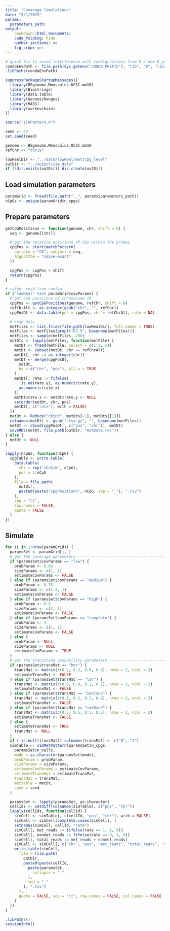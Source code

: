 ```yaml
---
title: "Coverage Simulations"
date: "5/1/2025"
params: 
  parameters_path: 
output:
    bookdown::html_document2:
    code_folding: hide
    number_sections: no
    fig_crop: yes
---
```


```r
# quick fix to avoid interference with configurations from R / new R process creating upon render
condaEnvPath <- file.path(Sys.getenv("CONDA_PREFIX"), "lib", "R", "library")
.libPaths(condaEnvPath)

suppressPackageStartupMessages({
  library(BSgenome.Mmusculus.UCSC.mm10)
  library(Biostrings)
  library(data.table)
  library(GenomicRanges)
  library(MASS)
  library(markovchain)
})

source("simPattern.R")

seed <- 43
set.seed(seed)

genome <- BSgenome.Mmusculus.UCSC.mm10
refChr <- "chr19"
```

```r
lowRealDir <- "../data/lowReal/met/cpg_level"
outDir <- "../output/sim_data"
if (!dir.exists(outDir)) dir.create(outDir)
```

## Load simulation parameters

```r
paramGrid <- fread(file.path("..", params$parameters_path))
nCpGs <- unique(paramGrid$n_cpgs)
```

## Prepare parameters

```r
getCpGPositions <- function(genome, chr, shift = 0) {
  seq <- genome[[chr]]

  # get the relative positions of CGs within the probes
  cpgPos <- start(matchPattern(
    pattern = "CG", subject = seq,
    algorithm = "naive-exact"
  ))

  cpgPos <- cpgPos + shift
  return(cpgPos)
}
```


```r
# rather read from config
if ("lowReal" %in% paramGrid$covParams) {
  # get CpG positions of chromosome 19
  cpgPos <- getCpGPositions(genome, refChr, shift = 0)
  refChrAlt <- as.integer(gsub("chr", "", refChr))
  cpgPosDt <- data.table(pos = cpgPos, chr = refChrAlt, rate = NA)

  # read data
  metFiles <- list.files(file.path(lowRealDir), full.names = TRUE)
  metFiles <- metFiles[grepl("E7.5", basename(metFiles))]
  metFiles <- sample(metFiles, 200)
  metDts <- lapply(metFiles, function(metFile) {
    metDt <- fread(metFile, select = c(1:2, 5))
    metDt <- subset(metDt, chr == refChrAlt)
    metDt[, chr := as.integer(chr)]
    metDt <- merge(cpgPosDt,
      metDt,
      by = c("chr", "pos"), all.x = TRUE
    )
    metDt[, rate := fifelse(
      !is.na(rate.y), as.numeric(rate.y),
      as.numeric(rate.x)
    )]
    metDt$rate.x <- metDt$rate.y <- NULL
    setorder(metDt, chr, pos)
    metDt[, c("rate"), with = FALSE]
  })
  metDt <- Reduce("cbind", metDts[-1], metDts[[1]])
  colnames(metDt) <- gsub(".tsv.gz", "", basename(metFiles))
  metDt <- cbind(cpgPosDt[, c("pos", "chr")], metDt)
  saveRDS(metDt, file.path(outDir, "metData.rds"))
} else {
  metDt <- NULL
}
```

```r
lapply(nCpGs, function(nCpG) {
  cpgTable <- write.table(
    data.table(
      chr = rep("chrSim", nCpG),
      pos = 1:nCpG
    ),
    file = file.path(
      outDir,
      paste0(paste("cpgPositions", nCpG, sep = "_"), ".tsv")
    ),
    sep = "\t",
    row.names = FALSE,
    quote = FALSE
  )
})
```

## Simulate
```r
for (i in 1:nrow(paramGrid)) {
  paramsSet <- paramGrid[i, ]
  # get the coverage parameters ------------------------------------------------
  if (paramsSet$covParams == "low") {
    probParam <- 0.03
    sizeParams <- c(1, 1)
    estimateCovParams <- FALSE
  } else if (paramsSet$covParams == "medium") {
    probParam <- 0.15
    sizeParams <- c(1.2, 1)
    estimateCovParams <- FALSE
  } else if (paramsSet$covParams == "high") {
    probParam <- 0.5
    sizeParams <- c(2, 1)
    estimateCovParams <- FALSE
  } else if (paramsSet$covParams == "complete") {
    probParam <- 1
    sizeParams <- c(1, 1)
    estimateCovParams <- FALSE
  } else {
    probParam <- NULL
    sizeParams <- NULL
    estimateCovParams <- TRUE
  }
  # get the transition probability parameters ----------------------------------
  if (paramsSet$transMat == "hmr") {
    transMat <- matrix(c(0.2, 0.2, 0.8, 0.8), nrow = 2, ncol = 2)
    estimateTransMat <- FALSE
  } else if (paramsSet$transMat == "lmr") {
    transMat <- matrix(c(0.8, 0.8, 0.2, 0.2), nrow = 2, ncol = 2)
    estimateTransMat <- FALSE
  } else if (paramsSet$transMat == "imrCons") {
    transMat <- matrix(c(0.8, 0.2, 0.2, 0.8), nrow = 2, ncol = 2)
    estimateTransMat <- FALSE
  } else if (paramsSet$transMat == "imrRand") {
    transMat <- matrix(c(0.5, 0.5, 0.5, 0.5), nrow = 2, ncol = 2)
    estimateTransMat <- FALSE
  } else {
    estimateTransMat <- TRUE
    transMat <- NULL
  }
  if (!is.null(transMat)) colnames(transMat) <- c("0", "1")
  simTable <- simMetPattern(paramsSet$n_cpgs,
    paramsSet$n_cells,
    mode = as.character(paramsSet$mode),
    probParam = probParam,
    sizeParams = sizeParams,
    estimateCovParams = estimateCovParams,
    estimateTransMat = estimateTransMat,
    transMat = transMat,
    metTable = metDt,
    seed = seed
  )

  paramsSet <- lapply(paramsSet, as.character)
  cellIds <- setdiff(colnames(simTable), c("pos", "chr"))
  lapply(cellIds, function(cellId) {
    simCell <- simTable[, c(cellId, "pos", "chr"), with = FALSE]
    simCell <- simCell[complete.cases(simCell), ]
    setnames(simCell, cellId, "rate")
    simCell[, met_reads := fifelse(rate == 1, 1, 0)]
    simCell[, nonmet_reads := fifelse(rate == 0, 1, 0)]
    simCell[, total_reads := met_reads + nonmet_reads]
    simCell <- simCell[, c("chr", "pos", "met_reads", "total_reads", "rate")]
    write.table(simCell,
      file = file.path(
        outDir,
        paste0(paste(cellId,
          paste(paramsSet,
            collapse = "_"
          ),
          sep = "_"
        ), ".tsv")
      ),
      quote = FALSE, sep = "\t", row.names = FALSE, col.names = FALSE
    )
  })
}
```

```r
.libPaths()
sessionInfo()
```
